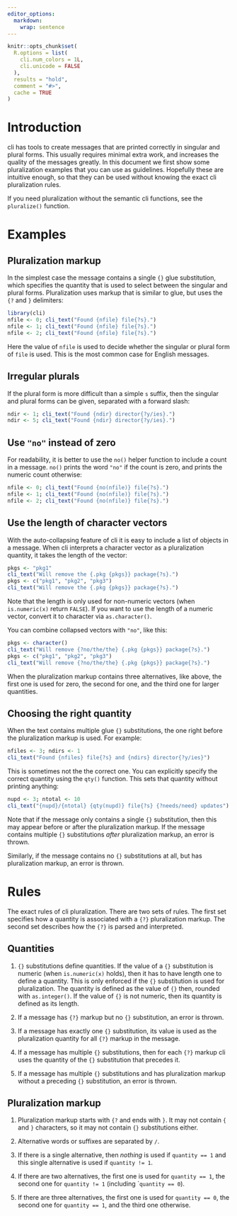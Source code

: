 ```yaml
---
editor_options: 
  markdown: 
    wrap: sentence
---
```


```r
knitr::opts_chunk$set(
  R.options = list(
    cli.num_colors = 1L,
    cli.unicode = FALSE
  ),
  results = "hold",
  comment = "#>",
  cache = TRUE
)
```

# Introduction

cli has tools to create messages that are printed correctly in singular and plural forms.
This usually requires minimal extra work, and increases the quality of the messages greatly.
In this document we first show some pluralization examples that you can use as guidelines.
Hopefully these are intuitive enough, so that they can be used without knowing the exact cli pluralization rules.

If you need pluralization without the semantic cli functions, see the `pluralize()` function.

# Examples

## Pluralization markup

In the simplest case the message contains a single `{}` glue substitution, which specifies the quantity that is used to select between the singular and plural forms.
Pluralization uses markup that is similar to glue, but uses the `{?` and `}` delimiters:

```r
library(cli)
nfile <- 0; cli_text("Found {nfile} file{?s}.")
nfile <- 1; cli_text("Found {nfile} file{?s}.")
nfile <- 2; cli_text("Found {nfile} file{?s}.")
```

Here the value of `nfile` is used to decide whether the singular or plural form of `file` is used.
This is the most common case for English messages.

## Irregular plurals

If the plural form is more difficult than a simple `s` suffix, then the singular and plural forms can be given, separated with a forward slash:

```r
ndir <- 1; cli_text("Found {ndir} director{?y/ies}.")
ndir <- 5; cli_text("Found {ndir} director{?y/ies}.")
```

## Use `"no"` instead of zero

For readability, it is better to use the `no()` helper function to include a count in a message.
`no()` prints the word `"no"` if the count is zero, and prints the numeric count otherwise:

```r
nfile <- 0; cli_text("Found {no(nfile)} file{?s}.")
nfile <- 1; cli_text("Found {no(nfile)} file{?s}.")
nfile <- 2; cli_text("Found {no(nfile)} file{?s}.")
```

## Use the length of character vectors

With the auto-collapsing feature of cli it is easy to include a list of objects in a message.
When cli interprets a character vector as a pluralization quantity, it takes the length of the vector:

```r
pkgs <- "pkg1"
cli_text("Will remove the {.pkg {pkgs}} package{?s}.")
pkgs <- c("pkg1", "pkg2", "pkg3")
cli_text("Will remove the {.pkg {pkgs}} package{?s}.")
```

Note that the length is only used for non-numeric vectors (when `is.numeric(x)` return `FALSE`).
If you want to use the length of a numeric vector, convert it to character via `as.character()`.

You can combine collapsed vectors with `"no"`, like this:

```r
pkgs <- character()
cli_text("Will remove {?no/the/the} {.pkg {pkgs}} package{?s}.")
pkgs <- c("pkg1", "pkg2", "pkg3")
cli_text("Will remove {?no/the/the} {.pkg {pkgs}} package{?s}.")
```

When the pluralization markup contains three alternatives, like above, the first one is used for zero, the second for one, and the third one for larger quantities.

## Choosing the right quantity

When the text contains multiple glue `{}` substitutions, the one right before the pluralization markup is used.
For example:

```r
nfiles <- 3; ndirs <- 1
cli_text("Found {nfiles} file{?s} and {ndirs} director{?y/ies}")
```

This is sometimes not the the correct one.
You can explicitly specify the correct quantity using the `qty()` function.
This sets that quantity without printing anything:

```r
nupd <- 3; ntotal <- 10
cli_text("{nupd}/{ntotal} {qty(nupd)} file{?s} {?needs/need} updates")
```

Note that if the message only contains a single `{}` substitution, then this may appear before or after the pluralization markup.
If the message contains multiple `{}` substitutions *after* pluralization markup, an error is thrown.

Similarly, if the message contains no `{}` substitutions at all, but has pluralization markup, an error is thrown.

# Rules

The exact rules of cli pluralization.
There are two sets of rules.
The first set specifies how a quantity is associated with a `{?}` pluralization markup.
The second set describes how the `{?}` is parsed and interpreted.

## Quantities

1.  `{}` substitutions define quantities.
    If the value of a `{}` substitution is numeric (when `is.numeric(x)` holds), then it has to have length one to define a quantity.
    This is only enforced if the `{}` substitution is used for pluralization.
    The quantity is defined as the value of `{}` then, rounded with `as.integer()`.
    If the value of `{}` is not numeric, then its quantity is defined as its length.

2.  If a message has `{?}` markup but no `{}` substitution, an error is thrown.

3.  If a message has exactly one `{}` substitution, its value is used as the pluralization quantity for all `{?}` markup in the message.

4.  If a message has multiple `{}` substitutions, then for each `{?}` markup cli uses the quantity of the `{}` substitution that precedes it.

5.  If a message has multiple `{}` substitutions and has pluralization markup without a preceding `{}` substitution, an error is thrown.

## Pluralization markup

1.  Pluralization markup starts with `{?` and ends with `}`.
    It may not contain `{` and `}` characters, so it may not contain `{}` substitutions either.

2.  Alternative words or suffixes are separated by `/`.

3.  If there is a single alternative, then *nothing* is used if `quantity == 1` and this single alternative is used if `quantity != 1`.

4.  If there are two alternatives, the first one is used for `quantity == 1`, the second one for `quantity != 1` (including \``quantity == 0`).

5.  If there are three alternatives, the first one is used for `quantity == 0`, the second one for `quantity == 1`, and the third one otherwise.
